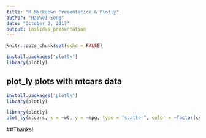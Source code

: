 ```yaml
---
title: "R Markdown Presentation & Plotly"
author: "Haowei Song"
date: "October 3, 2017"
output: ioslides_presentation
---
```


```r
knitr::opts_chunk$set(echo = FALSE)
```

```r
install.packages("plotly")
library(plotly)
```

## plot_ly plots with mtcars data

```r
install.packages("plotly")
library(plotly)
```

```r
library(plotly)
plot_ly(mtcars, x = ~wt, y = ~mpg, type = "scatter", color = ~factor(cyl))
```

##Thanks!

